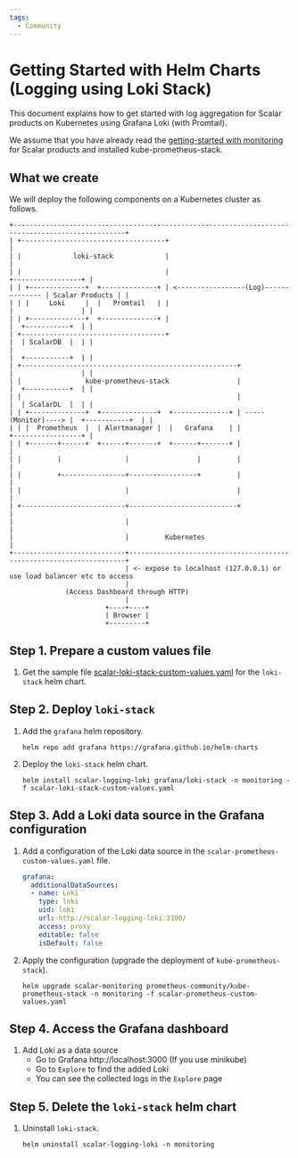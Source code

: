 ```yaml
---
tags:
  - Community
---
```


# Getting Started with Helm Charts (Logging using Loki Stack)

This document explains how to get started with log aggregation for Scalar products on Kubernetes using Grafana Loki (with Promtail).

We assume that you have already read the [getting-started with monitoring](getting-started-monitoring.mdx) for Scalar products and installed kube-prometheus-stack.

## What we create

We will deploy the following components on a Kubernetes cluster as follows.

```
+--------------------------------------------------------------------------------------------------+
| +------------------------------------+                                                           |
| |             loki-stack             |                                                           |
| |                                    |                                       +-----------------+ |
| | +--------------+  +--------------+ | <-----------------(Log)-------------- | Scalar Products | |
| | |     Loki     |  |   Promtail   | |                                       |                 | |
| | +--------------+  +--------------+ |                                       |  +-----------+  | |
| +------------------------------------+                                       |  | ScalarDB  |  | |
|                                                                              |  +-----------+  | |
| +------------------------------------------------------+                     |                 | |
| |                kube-prometheus-stack                 |                     |  +-----------+  | |
| |                                                      |                     |  | ScalarDL  |  | |
| | +--------------+  +--------------+  +--------------+ | -----(Monitor)----> |  +-----------+  | |
| | |  Prometheus  |  | Alertmanager |  |   Grafana    | |                     +-----------------+ |
| | +-------+------+  +------+-------+  +------+-------+ |                                         |
| |         |                |                 |         |                                         |
| |         +----------------+-----------------+         |                                         |
| |                          |                           |                                         |
| +--------------------------+---------------------------+                                         |
|                            |                                                                     |
|                            |         Kubernetes                                                  |
+----------------------------+---------------------------------------------------------------------+
                             | <- expose to localhost (127.0.0.1) or use load balancer etc to access
                             |
              (Access Dashboard through HTTP)
                             |
                        +----+----+
                        | Browser |
                        +---------+
```

## Step 1. Prepare a custom values file

1. Get the sample file [scalar-loki-stack-custom-values.yaml](conf/scalar-loki-stack-custom-values.yaml) for the `loki-stack` helm chart.

## Step 2. Deploy `loki-stack`

1. Add the `grafana` helm repository.
   ```console
   helm repo add grafana https://grafana.github.io/helm-charts
   ```

1. Deploy the `loki-stack` helm chart.
   ```console
   helm install scalar-logging-loki grafana/loki-stack -n monitoring -f scalar-loki-stack-custom-values.yaml
   ```

## Step 3. Add a Loki data source in the Grafana configuration

1. Add a configuration of the Loki data source in the `scalar-prometheus-custom-values.yaml` file.
   ```yaml
   grafana:
     additionalDataSources:
     - name: Loki
       type: loki
       uid: loki
       url: http://scalar-logging-loki:3100/
       access: proxy
       editable: false
       isDefault: false
   ```

1. Apply the configuration (upgrade the deployment of `kube-prometheus-stack`).
   ```console
   helm upgrade scalar-monitoring prometheus-community/kube-prometheus-stack -n monitoring -f scalar-prometheus-custom-values.yaml
   ```

## Step 4. Access the Grafana dashboard

1. Add Loki as a data source
   - Go to Grafana http://localhost:3000 (If you use minikube)
   - Go to `Explore` to find the added Loki
   - You can see the collected logs in the `Explore` page

## Step 5. Delete the `loki-stack` helm chart

1. Uninstall `loki-stack`.
   ```console
   helm uninstall scalar-logging-loki -n monitoring
   ```
